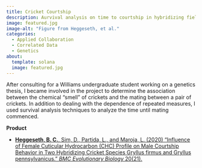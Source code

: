 ```yaml
---
title: Cricket Courtship
description: Aurvival analysis on time to courtship in hybridizing field crickets
image: featured.jpg
image-alt: "Figure from Heggeseth, et al."
categories:
  - Applied Collaboration
  - Correlated Data
  - Genetics
about: 
  template: solana
  image: featured.jpg
---
```


After consulting for a Williams undergraduate student working on a genetics thesis, I became involved in the project to determine the association between the chemical "smell" of crickets and the mating between a pair of crickets. In addition to dealing with the dependence of repeated measures, I used survival analysis techniques to analyze the time until mating commenced.

**Product**

-   [**Heggeseth, B. C.**, Sim, D., Partida, L., and Maroja, L. (2020) "Influence of Female Cuticular Hydrocarbon (CHC) Profile on Male Courtship Behavior in Two Hybridizing Cricket Species Gryllus firmus and Gryllus pennsylvanicus." *BMC Evolutionary Biology* 20(21).](https://bmcecolevol.biomedcentral.com/articles/10.1186/s12862-020-1587-9)
